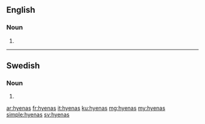 ==English==

===Noun===
{{head|en}}

# {{plural of|hyena}}

----

==Swedish==

===Noun===
{{head|sv|noun form}}

# {{sv-noun-form-indef-gen|hyena}}

[[ar:hyenas]]
[[fr:hyenas]]
[[it:hyenas]]
[[ku:hyenas]]
[[mg:hyenas]]
[[my:hyenas]]
[[simple:hyenas]]
[[sv:hyenas]]